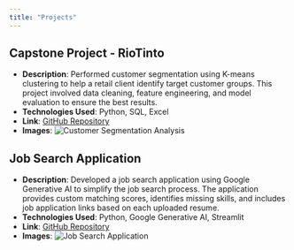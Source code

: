 ```yaml
---
title: "Projects"
---
```


## Capstone Project - RioTinto
- **Description**: Performed customer segmentation using K-means clustering to help a retail client identify target customer groups. This project involved data cleaning, feature engineering, and model evaluation to ensure the best results.
- **Technologies Used**: Python, SQL, Excel
- **Link**: [GitHub Repository](#)
- **Images**: ![Customer Segmentation Analysis](path/to/customer-segmentation-image.jpg)

## Job Search Application
- **Description**: Developed a job search application using Google Generative AI to simplify the job search process. The application provides custom matching scores, identifies missing skills, and includes job application links based on each uploaded resume.
- **Technologies Used**: Python, Google Generative AI, Streamlit
- **Link**: [GitHub Repository](https://github.com/Aishwarya120111/job_search_application)
- **Images**: ![Job Search Application](path/to/job-search-application-image.jpg)


